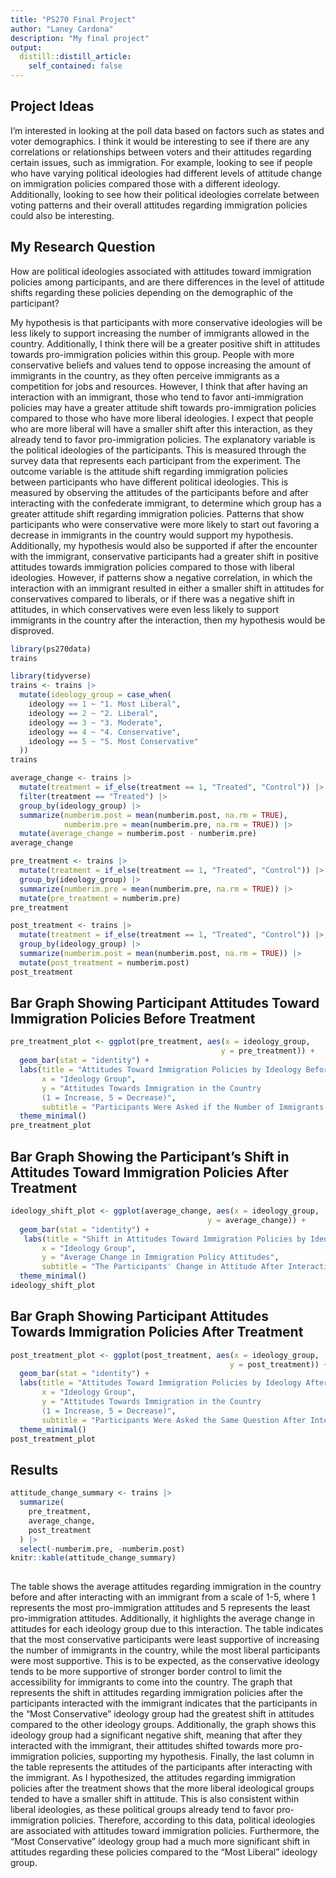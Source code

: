 ```yaml
---
title: "PS270 Final Project"
author: "Laney Cardona"
description: "My final project"
output:
  distill::distill_article:
    self_contained: false
---
```



## Project Ideas 

I’m interested in looking at the poll data based on factors such as states and voter demographics. I think it would be interesting to see if there are any correlations or relationships between voters and their attitudes regarding certain issues, such as immigration. For example, looking to see if people who have varying political ideologies had different levels of attitude change on immigration policies compared those with a different ideology. Additionally, looking to see how their political ideologies correlate between voting patterns and their overall attitudes regarding immigration policies could also be interesting. 


## My Research Question 

How are political ideologies associated with attitudes toward immigration policies among participants, and are there differences in the level of attitude shifts regarding these policies depending on the demographic of the participant?

My hypothesis is that participants with more conservative ideologies will be less likely to support increasing the number of immigrants allowed in the country. Additionally, I think there will be a greater positive shift in attitudes towards pro-immigration policies within this group. People with more conservative beliefs and values tend to oppose increasing the amount of immigrants in the country, as they often perceive immigrants as a competition for jobs and resources. However, I think that after having an interaction with an immigrant, those who tend to favor anti-immigration policies may have a greater attitude shift towards pro-immigration policies compared to those who have more liberal ideologies. I expect that people who are more liberal will have a smaller shift after this interaction, as they already tend to favor pro-immigration policies. The explanatory variable is the political ideologies of the participants. This is measured through the survey data that represents each participant from the experiment. The outcome variable is the attitude shift regarding immigration policies between participants who have different political ideologies. This is measured by observing the attitudes of the participants before and after interacting with the confederate immigrant, to determine which group has a greater attitude shift regarding immigration policies. Patterns that show participants who were conservative were more likely to start out favoring a decrease in immigrants in the country would support my hypothesis. Additionally, my hypothesis would also be supported if after the encounter with the immigrant, conservative participants had a greater shift in positive attitudes towards immigration policies compared to those with liberal ideologies. However, if patterns show a negative correlation, in which the interaction with an immigrant resulted in either a smaller shift in attitudes for conservatives compared to liberals, or if there was a negative shift in attitudes, in which conservatives were even less likely to support immigrants in the country after the interaction, then my hypothesis would be disproved. 


```r
library(ps270data)
trains
```

```r
library(tidyverse)
trains <- trains |>
  mutate(ideology_group = case_when(
    ideology == 1 ~ "1. Most Liberal",
    ideology == 2 ~ "2. Liberal", 
    ideology == 3 ~ "3. Moderate",
    ideology == 4 ~ "4. Conservative",
    ideology == 5 ~ "5. Most Conservative"
  ))
trains
```

```r
average_change <- trains |>
  mutate(treatment = if_else(treatment == 1, "Treated", "Control")) |>
  filter(treatment == "Treated") |>
  group_by(ideology_group) |>
  summarize(numberim.post = mean(numberim.post, na.rm = TRUE),
            numberim.pre = mean(numberim.pre, na.rm = TRUE)) |>
  mutate(average_change = numberim.post - numberim.pre)
average_change
```

```r
pre_treatment <- trains |>
  mutate(treatment = if_else(treatment == 1, "Treated", "Control")) |>
  group_by(ideology_group) |>
  summarize(numberim.pre = mean(numberim.pre, na.rm = TRUE)) |>
  mutate(pre_treatment = numberim.pre)
pre_treatment
```
```r
post_treatment <- trains |>
  mutate(treatment = if_else(treatment == 1, "Treated", "Control")) |>
  group_by(ideology_group) |>
  summarize(numberim.post = mean(numberim.post, na.rm = TRUE)) |>
  mutate(post_treatment = numberim.post)
post_treatment
```

## Bar Graph Showing Participant Attitudes Toward Immigration Policies Before Treatment
```r
pre_treatment_plot <- ggplot(pre_treatment, aes(x = ideology_group,
                                               y = pre_treatment)) +
  geom_bar(stat = "identity") +
  labs(title = "Attitudes Toward Immigration Policies by Ideology Before Treatment",
       x = "Ideology Group",
       y = "Attitudes Towards Immigration in the Country
       (1 = Increase, 5 = Decrease)",
       subtitle = "Participants Were Asked if the Number of Immigrants in the Country Should Increase or Decrease") +
  theme_minimal()
pre_treatment_plot
```

## Bar Graph Showing the Participant's Shift in Attitudes Toward Immigration Policies After Treatment 
```r
ideology_shift_plot <- ggplot(average_change, aes(x = ideology_group, 
                                            y = average_change)) +
  geom_bar(stat = "identity") +
   labs(title = "Shift in Attitudes Toward Immigration Policies by Ideology After Treatment",
       x = "Ideology Group",
       y = "Average Change in Immigration Policy Attitudes",
       subtitle = "The Participants' Change in Attitude After Interacting with an Immigrant") +
  theme_minimal()
ideology_shift_plot
```

## Bar Graph Showing Participant Attitudes Towards Immigration Policies After Treatment 
```r
post_treatment_plot <- ggplot(post_treatment, aes(x = ideology_group, 
                                                 y = post_treatment)) +
  geom_bar(stat = "identity") +
  labs(title = "Attitudes Toward Immigration Policies by Ideology After Treatment",
       x = "Ideology Group",
       y = "Attitudes Towards Immigration in the Country
       (1 = Increase, 5 = Decrease)",
       subtitle = "Participants Were Asked the Same Question After Interacting With the Immigrant") +
  theme_minimal()
post_treatment_plot
```

## Results
```r
attitude_change_summary <- trains |>
  summarize(
    pre_treatment,
    average_change,
    post_treatment
  ) |>
  select(-numberim.pre, -numberim.post)
knitr::kable(attitude_change_summary)
  
```


The table shows the average attitudes regarding immigration in the country before and after interacting with an immigrant from a scale of 1-5, where 1 represents the most pro-immigration attitudes and 5 represents the least pro-immigration attitudes. Additionally, it highlights the average change in attitudes for each ideology group due to this interaction. The table indicates that the most conservative participants were least supportive of increasing the number of immigrants in the country, while the most liberal participants were most supportive. This is to be expected, as the conservative ideology tends to be more supportive of stronger border control to limit the accessibility for immigrants to come into the country. The graph that represents the shift in attitudes regarding immigration policies after the participants interacted with the immigrant indicates that the participants in the "Most Conservative" ideology group had the greatest shift in attitudes compared to the other ideology groups. Additionally, the graph shows this ideology group had a significant negative shift, meaning that after they interacted with the immigrant, their attitudes shifted towards more pro-immigration policies, supporting my hypothesis. Finally, the last column in the table represents the attitudes of the participants after interacting with the immigrant. As I hypothesized, the attitudes regarding immigration policies after the treatment shows that the more liberal ideological groups tended to have a smaller shift in attitude. This is also consistent within liberal ideologies, as these political groups already tend to favor pro-immigration policies. Therefore, according to this data, political ideologies are associated with attitudes toward immigration policies. Furthermore, the "Most Conservative" ideology group had a much more significant shift in attitudes regarding these policies compared to the "Most Liberal" ideology group.


